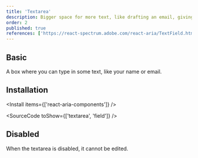 ```yaml
---
title: 'Textarea'
description: Bigger space for more text, like drafting an email, giving you room to elaborate on your thoughts..
order: 2
published: true
references: ['https://react-spectrum.adobe.com/react-aria/TextField.html#textarea-1']
---
```


## Basic

A box where you can type in some text, like your name or email.

<How minW72 toUse='forms/textarea-demo' />

## Installation

<Install items={['react-aria-components']} />

<SourceCode toShow={['textarea', 'field']} />

## Disabled

When the textarea is disabled, it cannot be edited.

<How minW72 toUse='forms/textarea-disabled-demo' />
